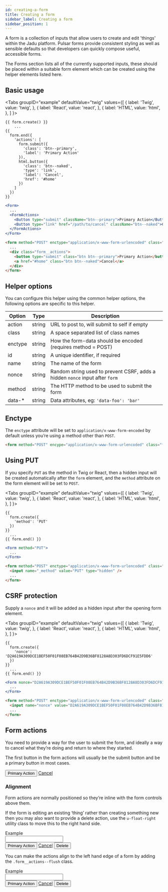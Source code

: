 ```yaml
---
id: creating-a-form
title: Creating a form
sidebar_label: Creating a form
sidebar_position: 1
---
```



A form is a collection of inputs that allow users to create and edit 'things' within the Jadu platform. Pulsar forms provide consistent styling as well as sensible defaults so that developers can quickly compose useful, accessible forms.

The Forms section lists all of the currently supported inputs, these should be placed within a suitable form element which can be created using the helper elements listed here.

## Basic usage

<Tabs
  groupID="example"
  defaultValue="twig"
  values={[
    { label: 'Twig', value: 'twig', },
    { label: 'React', value: 'react', },
    { label: 'HTML', value: 'html', },
  ]
}>
<TabItem value="twig">

```twig
{{ form.create() }}
    ...
{{
  form.end({
    'actions': [
      form.submit({
        'class': 'btn--primary',
        'label': 'Primary Action'
      }),
      html.button({
        'class': 'btn--naked',
        'type': 'link',
        'label': 'Cancel',
        'href': '#home'
      })
    ]
  })
}}
```

</TabItem>
<TabItem value="react">

```jsx
<Form>
  ...
  <FormActions>
    <Button type="submit" className="btn--primary">Primary Action</Button>
    <Button type="link" href="/path/to/cancel" className="btn--naked">Cancel</Button>
  </FormActions>
</Form>
```

</TabItem>
<TabItem value="html">

```html
<form method="POST" enctype="application/x-www-form-urlencoded" class="form">
  ...
  <div class="form__actions">
    <button type="submit" class="btn btn--primary">Primary Action</button>
    <a href="#home" class="btn btn--naked">Cancel</a>
  </div>
</form>
```

</TabItem>
</Tabs>

## Helper options

You can configure this helper using the common helper options, the following options are specific to this helper.

| Option | Type | Description |
| ------ | ---- | ----------- |
| action | string | URL to post to, will submit to self if empty |
| class | string | A space separated list of class names |
| enctype | string | How the form-data should be encoded (requires method = POST) |
| id | string | A unique identifier, if required |
| name | string | The name of the form |
| nonce | string | Random string used to prevent CSRF, adds a hidden `nonce` input after `form` |
| method | string | The HTTP method to be used to submit the form |
| data-* | string | Data attributes, eg: `'data-foo': 'bar'` |

## Enctype

The `enctype` attribute will be set to `application/x-www-form-encoded` by default unless you’re using a method other than `POST`.

```html
<form method="POST" encype="application/x-www-form-urlencoded" class="form">
```

## Using PUT

If you specify `PUT` as the method in Twig or React, then a hidden input will be created automatically after the `form` element, and the `method` attribute on the form element will be set to `POST`.

<Tabs
  groupID="example"
  defaultValue="twig"
  values={[
    { label: 'Twig', value: 'twig', },
    { label: 'React', value: 'react', },
    { label: 'HTML', value: 'html', },
  ]
}>
<TabItem value="twig">

```twig
{{
  form.create({
    'method': 'PUT'
  })
}}
  ...
{{ form.end() }}
```

</TabItem>
<TabItem value="react">

```jsx
<Form method="PUT">
  ...
</Form>
```

</TabItem>
<TabItem value="html">

```html
<form method="POST" enctype="application/x-www-form-urlencoded" class="form">
  <input name="_method" value="PUT" type="hidden" />
  ...
</form>
```

</TabItem>
</Tabs>

## CSRF protection

Supply a `nonce` and it will be added as a hidden input after the opening form element.

<Tabs
  groupID="example"
  defaultValue="twig"
  values={[
    { label: 'Twig', value: 'twig', },
    { label: 'React', value: 'react', },
    { label: 'HTML', value: 'html', },
  ]
}>
<TabItem value="twig">

```twig
{{
  form.create({
    'nonce': 'D2A619A309DCE1BEF50F01F08EB764B42D9B36BF8128A8D303FD6DCF91E5FDD6'
  })
}}
  ...
{{ form.end() }}
```

</TabItem>
<TabItem value="react">

```jsx
<Form nonce="D2A619A309DCE1BEF50F01F08EB764B42D9B36BF8128A8D303FD6DCF91E5FDD6">
  ...
</Form>
```

</TabItem>
<TabItem value="html">

```html
<form method="POST" enctype="application/x-www-form-urlencoded" class="form">
  <input name="nonce" value="D2A619A309DCE1BEF50F01F08EB764B42D9B36BF8128A8D303FD6DCF91E5FDD6" type="hidden" />
  ...
</form>
```

</TabItem>
</Tabs>

## Form actions

You need to provide a way for the user to submit the form, and ideally a way to cancel what they’re doing and return to where they started. 

The first button in the form actions will usually be the submit button and be a primary button in most cases.

<div className="d-example">
  <form method="POST" encType="application/x-www-form-urlencoded" className="form">
    <div className="form__actions">
      <button type="submit" className="btn btn--primary">Primary Action</button>
      <a href="#home" className="btn btn--naked">Cancel</a>
    </div>
  </form>
</div>

### Alignment

Form actions are normally positioned so they’re inline with the form controls above them.

If the form is editing an existing ‘thing’ rather than creating something new then you may also want to provide a delete action, use the `u-float-right` utility class to move this to the right hand side.

<div className="d-example">
  <form method="POST" encType="application/x-www-form-urlencoded" className="form">
    <div className="form__group">
      <label htmlFor="example" className="control__label">Example</label>
      <div className="controls">
        <input id="example" name="example" type="text" className="form__control" />
      </div>
    </div>
    <div className="form__actions">
      <button type="submit" className="btn btn--primary">Primary Action</button>
      <a href="#home" className="btn btn--naked">Cancel</a>
      <button className="btn btn--danger u-float-right">Delete</button>
    </div>
  </form>
</div>

You can make the actions align to the left hand edge of a form by adding the `.form__actions--flush` class.

<div className="d-example">
  <form method="POST" encType="application/x-www-form-urlencoded" className="form">
    <div className="form__group">
      <label htmlFor="example" className="control__label">Example</label>
      <div className="controls">
        <input id="example" name="example" type="text" className="form__control" />
      </div>
    </div>
    <div className="form__actions form__actions--flush">
      <button type="submit" className="btn btn--primary">Primary Action</button>
      <a href="#home" className="btn btn--naked">Cancel</a>
      <button className="btn btn--danger u-float-right">Delete</button>
    </div>
  </form>
</div>
